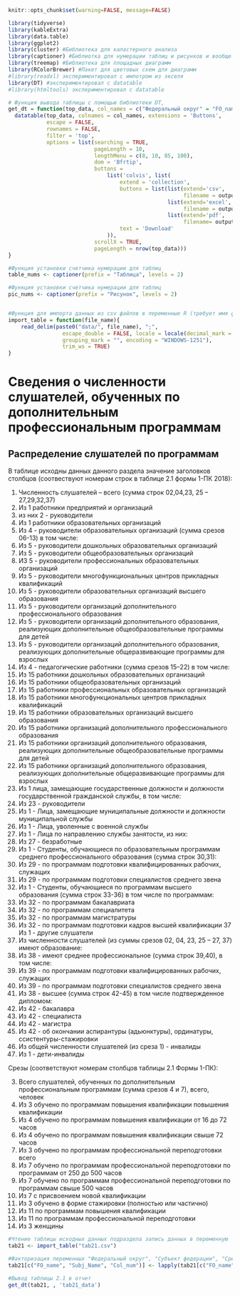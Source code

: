 ```r
knitr::opts_chunk$set(warning=FALSE, message=FALSE)
```


```r
library(tidyverse)
library(kableExtra)
library(data.table)
library(ggplot2)
library(cluster) #Библиотека для каластерного анализа
library(captioner) #Библиотка для нумерации таблиц и рисунков и вообще всего
library(treemap) #Библиотека для площадных диаграмм
library(RColorBrewer) #Пакет для цветовых схем для диаграмм
#library(readxl) экспериментировал с импотром из экселя
library(DT) #экспериментировал с datatable
#library(htmltools) экспериментировал с datatable
```

```r
# Функция вывода таблицы с помощью библиотеки DT, 
get_dt = function(top_data, col_names = c("Федеральный округ" = "FO_name", "Субъект федерации" = "Subj_Name", "Срез показателя" = "Col_num"), output_file_name) {
  datatable(top_data, colnames = col_names, extensions = 'Buttons',
            escape = FALSE,
            rownames = FALSE,
            filter = 'top',
            options = list(searching = TRUE,
                           pageLength = 10,
                           lengthMenu = c(8, 10, 85, 100),
                           dom = 'Bfrtip',
                           buttons = 
                               list('colvis', list(
                                   extend = 'collection',
                                   buttons = list(list(extend='csv',
                                                       filename = output_file_name),
                                                  list(extend='excel',
                                                       filename = output_file_name),
                                                  list(extend='pdf',
                                                       filename= output_file_name)),
                                   text = 'Download'
                               )),
                           scrollX = TRUE,
                           pageLength = nrow(top_data))) 
}

#Функция установки счетчика нумерации для таблиц
table_nums <- captioner(prefix = "Таблица", levels = 2)

#Функция установки счетчика нумерации для таблиц
pic_nums <- captioner(prefix = "Рисунок", levels = 2)


#Функция для импорта данных из csv файлов в переменные R (требует имя файла в кавычках и берет из каталока data рабочей директории проекта)
import_table = function(file_name){
    read_delim(paste0("data/", file_name), ";", 
                 escape_double = FALSE, locale = locale(decimal_mark = ",", 
                 grouping_mark = "", encoding = "WINDOWS-1251"), 
                 trim_ws = TRUE)
}
```



# Сведения о численности слушателей, обученных по  дополнительным профессиональным программам {#students}

## Распределение слушателей по программам {#students-distribution}

В таблице исходны данных данного раздела значение заголовков столбцов (соотвествуют номерам строк в таблице 2.1 формы 1-ПК 2018):

1. Численность слушателей – всего (сумма строк  02,04,23, 25 – 27,29,32,37)
2. Из 1 работники предприятий и  организаций
3. из них 2 - руководители
4. Из 1 работники образовательных организаций 
5. Из 4 - руководители образовательных организаций (сумма срезов 06-13) в том числе:
6. Из 5 - руководители дошкольных образовательных организаций
7. Из 5 - руководители общеобразовательных организаций
8. ИЗ 5 - руководители профессиональных образовательных организаций
9. Из 5 - руководители многофункциональных центров прикладных квалификаций
10. Из 5 - руководители образовательных организаций высшего образования
11. Из 5 - руководители организаций дополнительного  профессионального образования
12. Из 5 - руководители организаций дополнительного образования, реализующих дополнительные общеобразовательные программы для детей
13. Из 5 - руководители организаций дополнительного образования, реализующих дополнительные общеразвивающие  программы для взрослых
14. Из 4 - педагогические работники (сумма  срезов 15–22) в том числе:
15. Из 15 работники дошкольных образовательных организаций
16. Из 15 работники общеобразовательных организаций
17. Из 15 работники профессиональных образовательных организаций
18. Из 15 работники многофункциональных центров прикладных квалификаций
19. Из 15 работники образовательных организаций высшего образования
20. Из 15 работники организаций дополнительного профессионального образования
21. Из 15 работники организаций дополнительного образования, реализующих дополнительные общеобразовательные программы для детей
22. Из 15 работники организаций дополнительного образования, реализующих дополнительные общеразвивающие  программы для взрослых
23. Из 1 лица, замещающие государственные должности и должности государственной гражданской службы, в том числе:
24. Из 23 - руководители
25. Из 1 - Лица, замещающие муниципальные должности и должности муниципальной  службы
26. Из 1 - Лица, уволенные с военной службы
27. Из 1 - Лица по направлению службы занятости, из них:
28. Из 27 - безработные
29. Из 1 - Студенты, обучающиеся по образовательным программам среднего профессионального образования (сумма строк 30,31):
30. Из 29 - по программам подготовки квалифицированных рабочих, служащих
31. Из 29 - по программам подготовки специалистов среднего звена
32. Из 1 - Студенты, обучающиеся по программам высшего образования (сумма строк 33-36) в том числе по программам:
33. Из 32 - по программам бакалавриата
34. Из 32 - по программам специалитета
35. Из 32 - по программам магистратуры
36. Из 32 - по программам подготовки кадров высшей квалификации
37 Из 1 - другие слушатели
38. Из численности слушателей (из суммы срезов  02, 04, 23, 25 – 27, 37) имеют образование:
39. Из 38 - имеют среднее профессиональное (сумма строк 39,40), в том числе:
40. Из 39 - по программам подготовки квалифицированных рабочих, служащих
41. Из 39 - по программам подготовки специалистов среднего звена
42. Из 38 - высшее (сумма строк 42-45) в том числе подтвержденное дипломом:
43. Из 42 - бакалавра
44. Из 42 - специалиста
45. Из 42 - магистра
46. Из 42 - об окончании аспирантуры (адьюнктуры), ординатуры, ссистентуры-стажировки
47. Из общей численности слушателей (из среза 1) - инвалиды
48. Из 1 - дети-инвалиды 

Срезы (соответствуют номерам столбцов  таблицы 2.1 Формы 1-ПК):

3. Всего слушателей, обученных по дополнительным профессиональным  программам (сумма срезов 4 и 7), всего, человек
4. Из 3 обучено по программам повышения квалификации повышения квалификации
5. Из 4 обучено по программам повышения квалификации от 16 до 72 часов
6. Из 4 обучено по программам повышения квалификации свыше 72 часов
7. Из 3 обучено по программам профессиональной переподготовки всего
8. Из 7 обучено по программам профессиональной переподготовки по программам от 250 до 500 часов
9. Из 7 обучено по программам профессиональной переподготовки по программам свыше 500 часов
10. Из 7 с присвоением новой квалификации
11. Из 3 обучено в форме стажировки (полностью или частично) 
12. Из 11 по программам повышения квалификации
13. Из 11 по программам профессиональной переподготовки
14. Из 3 женщины



```r
#Чтение таблицы исходных данных подраздела запись данных в переменную
tab21 <- import_table("tab21.csv")

#Факторизация переменных "Федеральный округ", "Субъект федерации", "Срез"
tab21[c("FO_name", "Subj_Name", "Col_num")] <- lapply(tab21[c("FO_name", "Subj_Name", "Col_num")] , factor)

```



```r
#Вывод таблицы 2.1 в отчет
get_dt(tab21, , 'tab21_data')
```